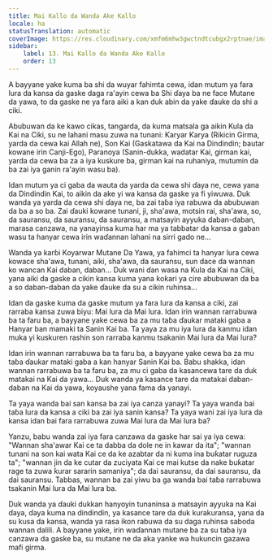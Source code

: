 ```yaml
---
title: Mai Kallo da Wanda Ake Kallo
locale: ha
statusTranslation: automatic
coverImage: https://res.cloudinary.com/xmfm6mhw3gwctndtcubgx2rptnae/image/upload/v1740468922/small_cover_tratado_de_psicologia_revolucionaria_a4c0dca4e0.webp
sidebar:
    label: 13. Mai Kallo da Wanda Ake Kallo
    order: 13
---
```

A bayyane yake kuma ba shi da wuyar fahimta cewa, idan mutum ya fara lura da kansa da gaske daga ra'ayin cewa ba Shi ɗaya ba ne face Mutane da yawa, to da gaske ne ya fara aiki a kan duk abin da yake ɗauke da shi a ciki.

Abubuwan da ke kawo cikas, tangarda, da kuma matsala ga aikin Kula da Kai na Ciki, su ne lahani masu zuwa na tunani: Ƙaryar Ƙarya (Rikicin Girma, yarda da cewa kai Allah ne), Son Kai (Gaskatawa da Kai na Dindindin; bautar kowane irin Canji-Ego), Paranoya (Sanin-dukka, wadatar Kai, girman kai, yarda da cewa ba za a iya kuskure ba, girman kai na ruhaniya, mutumin da ba zai iya ganin ra'ayin wasu ba).

Idan mutum ya ci gaba da wauta da yarda da cewa shi ɗaya ne, cewa yana da Dindindin Kai, to aikin da ake yi wa kansa da gaske ya fi yiwuwa. Duk wanda ya yarda da cewa shi ɗaya ne, ba zai taɓa iya rabuwa da abubuwan da ba a so ba. Zai ɗauki kowane tunani, ji, sha'awa, motsin rai, sha'awa, so, da sauransu, da sauransu, da sauransu, a matsayin ayyuka daban-daban, marasa canzawa, na yanayinsa kuma har ma ya tabbatar da kansa a gaban wasu ta hanyar cewa irin waɗannan lahani na sirri gado ne...

Wanda ya karɓi Koyarwar Mutane Da Yawa, ya fahimci ta hanyar lura cewa kowace sha'awa, tunani, aiki, sha'awa, da sauransu, sun dace da wannan ko wancan Kai daban, daban... Duk wani ɗan wasa na Kula da Kai na Ciki, yana aiki da gaske a cikin kansa kuma yana ƙoƙari ya cire abubuwan da ba a so daban-daban da yake ɗauke da su a cikin ruhinsa...

Idan da gaske kuma da gaske mutum ya fara lura da kansa a ciki, zai rarraba kansa zuwa biyu: Mai lura da Mai lura. Idan irin wannan rarrabuwa ba ta faru ba, a bayyane yake cewa ba za mu taɓa ɗaukar mataki gaba a Hanyar ban mamaki ta Sanin Kai ba. Ta yaya za mu iya lura da kanmu idan muka yi kuskuren rashin son rarraba kanmu tsakanin Mai lura da Mai lura?

Idan irin wannan rarrabuwa ba ta faru ba, a bayyane yake cewa ba za mu taɓa ɗaukar mataki gaba a kan hanyar Sanin Kai ba. Babu shakka, idan wannan rarrabuwa ba ta faru ba, za mu ci gaba da kasancewa tare da duk matakai na Kai da yawa... Duk wanda ya kasance tare da matakai daban-daban na Kai da yawa, koyaushe yana fama da yanayi.

Ta yaya wanda bai san kansa ba zai iya canza yanayi? Ta yaya wanda bai taɓa lura da kansa a ciki ba zai iya sanin kansa? Ta yaya wani zai iya lura da kansa idan bai fara rarrabuwa zuwa Mai lura da Mai lura ba?

Yanzu, babu wanda zai iya fara canzawa da gaske har sai ya iya cewa: "Wannan sha'awar Kai ce ta dabba da dole ne in kawar da ita"; "wannan tunani na son kai wata Kai ce da ke azabtar da ni kuma ina buƙatar ruguza ta"; "wannan jin da ke cutar da zuciyata Kai ce mai kutse da nake buƙatar rage ta zuwa ƙurar sararin samaniya"; da dai sauransu, da dai sauransu, da dai sauransu. Tabbas, wannan ba zai yiwu ba ga wanda bai taɓa rarrabuwa tsakanin Mai lura da Mai lura ba.

Duk wanda ya ɗauki dukkan hanyoyin tunaninsa a matsayin ayyuka na Kai ɗaya, ɗaya kuma na dindindin, ya kasance tare da duk kurakuransa, yana da su kusa da kansa, wanda ya rasa ikon rabuwa da su daga ruhinsa saboda wannan dalili. A bayyane yake, irin waɗannan mutane ba za su taɓa iya canzawa da gaske ba, su mutane ne da aka yanke wa hukuncin gazawa mafi girma.

